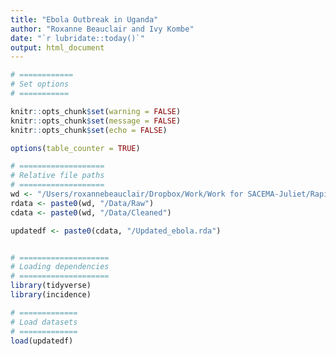 ```yaml
---
title: "Ebola Outbreak in Uganda"
author: "Roxanne Beauclair and Ivy Kombe"
date: "`r lubridate::today()`"
output: html_document
---
```


```r
# ============
# Set options
# ===========

knitr::opts_chunk$set(warning = FALSE)
knitr::opts_chunk$set(message = FALSE)
knitr::opts_chunk$set(echo = FALSE)

options(table_counter = TRUE)

# ===================
# Relative file paths
# ===================
wd <- "/Users/roxannebeauclair/Dropbox/Work/Work for SACEMA-Juliet/Rapid Response Team/Challenge Assignment/Analysis"
rdata <- paste0(wd, "/Data/Raw") 
cdata <- paste0(wd, "/Data/Cleaned")

updatedf <- paste0(cdata, "/Updated_ebola.rda")


# ====================
# Loading dependencies
# ====================
library(tidyverse)
library(incidence)

# =============
# Load datasets
# =============
load(updatedf)
```

